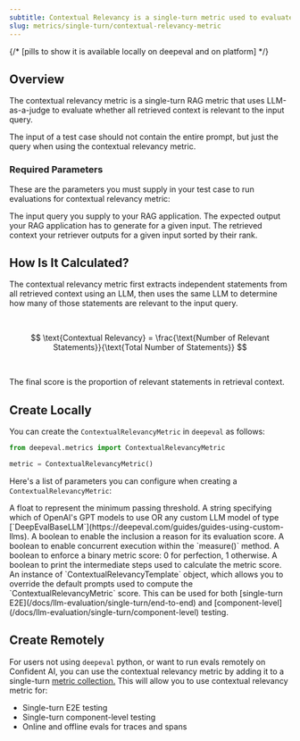 ```yaml
---
subtitle: Contextual Relevancy is a single-turn metric used to evaluate a RAG retriever
slug: metrics/single-turn/contextual-relevancy-metric
---
```


{/* [pills to show it is available locally on deepeval and on platform] */}

## Overview

The contextual relevancy metric is a single-turn RAG metric that uses LLM-as-a-judge to evaluate whether all retrieved context is relevant to the input query.

<Warning>

The input of a test case should not contain the entire prompt, but just the query when using the contextual relevancy metric.

</Warning>

### Required Parameters

These are the parameters you must supply in your test case to run evaluations for contextual relevancy metric:

<ParamField path="input" type="string" required>
  The input query you supply to your RAG application.
</ParamField>
<ParamField path="expected_output" type="string" required>
  The expected output your RAG application has to generate for a given input.
</ParamField>
<ParamField path="retrieval_context" type="list of string" required>
  The retrieved context your retriever outputs for a given input sorted by their rank.
</ParamField>

## How Is It Calculated?

The contextual relevancy metric first extracts independent statements from all retrieved context using an LLM, then uses the same LLM to determine how many of those statements are relevant to the input query.

<br />

$$
\text{Contextual Relevancy} = \frac{\text{Number of Relevant Statements}}{\text{Total Number of Statements}}
$$

<br />

The final score is the proportion of relevant statements in retrieval context.

## Create Locally

You can create the `ContextualRelevancyMetric` in `deepeval` as follows:

```python
from deepeval.metrics import ContextualRelevancyMetric

metric = ContextualRelevancyMetric()
```

Here's a list of parameters you can configure when creating a `ContextualRelevancyMetric`:

<ParamField path="threshold" type="number" default={0.5}>
  A float to represent the minimum passing threshold.
</ParamField>
<ParamField path="model" type="string | Object" default="gpt-4.1">
  A string specifying which of OpenAI's GPT models to use OR any custom LLM
  model of type
  [`DeepEvalBaseLLM`](https://deepeval.com/guides/guides-using-custom-llms).
</ParamField>
<ParamField path="include_reason" type="boolean" default={"true"}>
  A boolean to enable the inclusion a reason for its evaluation score.
</ParamField>
<ParamField path="async_mode" type="boolean" default={"true"}>
  A boolean to enable concurrent execution within the `measure()` method.
</ParamField>
<ParamField path="strict_mode" type="boolean" default={"false"}>
  A boolean to enforce a binary metric score: 0 for perfection, 1 otherwise.
</ParamField>
<ParamField path="verbose_mode" type="boolean" default={"false"}>
  A boolean to print the intermediate steps used to calculate the metric score.
</ParamField>
<ParamField
  path="evaluation_template"
  type="ContextualRelevancyTemplate"
  default={"deepeval's template"}
>
  An instance of `ContextualRelevancyTemplate` object, which allows you to
  override the default prompts used to compute the `ContextualRelevancyMetric`
  score.
</ParamField>

<Success>
  This can be used for both [single-turn
  E2E](/docs/llm-evaluation/single-turn/end-to-end) and
  [component-level](/docs/llm-evaluation/single-turn/component-level) testing.
</Success>

## Create Remotely

For users not using `deepeval` python, or want to run evals remotely on Confident AI, you can use the contextual relevancy metric by adding it to a single-turn [metric collection.](/metrics/metric-collections) This will allow you to use contextual relevancy metric for:

- Single-turn E2E testing
- Single-turn component-level testing
- Online and offline evals for traces and spans
